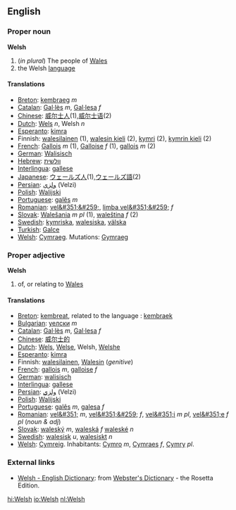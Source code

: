 {{See|welsh}}
==English==
===Proper noun===
'''Welsh'''

#(''in plural'') The people of [[Wales]]
# the Welsh [[language]]

====Translations====
*[[Breton]]: [[kembraeg]] ''m''
*[[Catalan]]: [[Gal·lès]] ''m'', [[Gal·lesa]] ''f''
*[[Chinese]]: [[威尔士人]](1),[[威尔士语]](2)
*[[Dutch]]: [[Wels]] ''n'', Welsh ''n''
*[[Esperanto]]: [[kimra]]
*Finnish: [[walesilainen]] (1), [[walesin kieli]] (2), [[kymri]] (2), [[kymrin kieli]] (2)
*[[French]]: [[Gallois]] ''m'' (1), [[Galloise]] ''f'' (1), [[gallois]] ''m'' (2)
*[[German]]: [[Walisisch]]
*[[Hebrew]]: [[וולשית]]
*[[Interlingua]]: [[gallese]]
*[[Japanese]]: [[ウェールズ人]](1),[[ウェールズ語]](2)
*[[Persian]]: [[ولزي]] (Velzi)
*[[Polish]]: [[Walijski]]
*[[Portuguese]]: [[galês]] ''m''
*[[Romanian]]: [[vel&#351;&#259;]], [[limba vel&#351;&#259;]] ''f''
*[[Slovak]]: [[Walešania]] ''m pl'' (1), [[waleština]] ''f'' (2)
*[[Swedish]]: [[kymriska]], [[walesiska]], [[välska]]
*[[Turkish]]: [[Galce]]
*[[Welsh]]: [[Cymraeg]]. Mutations: [[Gymraeg]]

===Proper adjective===
'''Welsh'''
#of, or relating to [[Wales]]

====Translations====
*[[Breton]]: [[kembreat]], related to the language : [[kembraek]]
*[[Bulgarian]]: [[уелски]] ''m''
*[[Catalan]]: [[Gal·lès]] ''m'', [[Gal·lesa]] ''f''
*[[Chinese]]: [[威尔士的]]
*[[Dutch]]: [[Wels]], [[Welse]], Welsh, [[Welshe]]
*[[Esperanto]]: [[kimra]]
*Finnish: [[walesilainen]], [[Wales#Finnish|Walesin]] (''genitive'')
*[[French]]: [[gallois]] ''m'', [[galloise]] ''f''
*[[German]]: [[walisisch]]
*[[Interlingua]]: [[gallese]]
*[[Persian]]: [[ولزي]] (Velzi)
*[[Polish]]: [[Walijski]]
*[[Portuguese]]: [[galês]] ''m'', [[galesa]] ''f''
*[[Romanian]]: [[vel&#351;]] ''m'', [[vel&#351;&#259;]] ''f'', [[vel&#351;i]] ''m pl'', [[vel&#351;e]] ''f pl'' (''noun & adj'')
*[[Slovak]]: [[waleský]] ''m'', [[waleská]] ''f'' [[waleské]] ''n''
*[[Swedish]]: [[walesisk]] ''u'', [[walesiskt]] ''n''
*[[Welsh]]: [[Cymreig]]. Inhabitants: [[Cymro]] ''m'', [[Cymraes]] ''f'', [[Cymry]] ''pl''.

=== External links ===
{{interwiktionary|code=cy}}
*[http://www.websters-online-dictionary.org/definition/Welsh-english/ Welsh - English Dictionary]: from [http://www.websters-online-dictionary.org/ Webster's Dictionary] - the Rosetta Edition.

[[hi:Welsh]]
[[io:Welsh]]
[[nl:Welsh]]